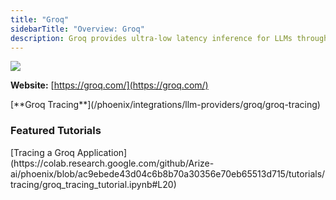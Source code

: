 ```yaml
---
title: "Groq"
sidebarTitle: "Overview: Groq"
description: Groq provides ultra-low latency inference for LLMs through its custom-built LPU™ architecture.
---
```


<img src="/images/3316b688-image.jpeg" />

**Website:** [https://groq.com/](https://groq.com/)

<Columns cols={1}>
  <Card img="/images/612c738c-image.avif">
    [**Groq Tracing**](/phoenix/integrations/llm-providers/groq/groq-tracing)
  </Card>
</Columns>

### Featured Tutorials
<Columns cols={1}>
  <Card img="/images/a7759586-image.jpeg">
    [Tracing a Groq Application](https://colab.research.google.com/github/Arize-ai/phoenix/blob/ac9ebede43d04c6b8b70a30356e70eb65513d715/tutorials/tracing/groq_tracing_tutorial.ipynb#L20)
  </Card>
</Columns>